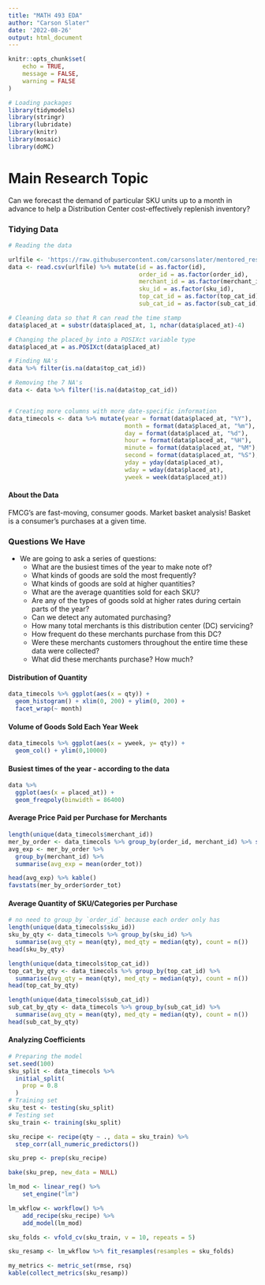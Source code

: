 ```yaml
---
title: "MATH 493 EDA"
author: "Carson Slater"
date: '2022-08-26'
output: html_document
---
```


```r
knitr::opts_chunk$set(
	echo = TRUE,
	message = FALSE,
	warning = FALSE
)
```

```r
# Loading packages
library(tidymodels)
library(stringr)
library(lubridate)
library(knitr)
library(mosaic)
library(doMC)
```

# Main Research Topic
Can we forecast the demand of particular SKU units up to a month in advance to help a Distribution Center cost-effectively replenish inventory?

### Tidying Data
```r
# Reading the data

urlfile <- 'https://raw.githubusercontent.com/carsonslater/mentored_research2022/Main/baskets_sample_random_10.csv'
data <- read.csv(urlfile) %>% mutate(id = as.factor(id), 
                                     order_id = as.factor(order_id), 
                                     merchant_id = as.factor(merchant_id), 
                                     sku_id = as.factor(sku_id), 
                                     top_cat_id = as.factor(top_cat_id), 
                                     sub_cat_id = as.factor(sub_cat_id))

# Cleaning data so that R can read the time stamp
data$placed_at = substr(data$placed_at, 1, nchar(data$placed_at)-4)

# Changing the placed_by into a POSIXct variable type
data$placed_at = as.POSIXct(data$placed_at)

# Finding NA's
data %>% filter(is.na(data$top_cat_id))

# Removing the 7 NA's
data <- data %>% filter(!is.na(data$top_cat_id))


# Creating more columns with more date-specific information
data_timecols <- data %>% mutate(year = format(data$placed_at, "%Y"),
                                 month = format(data$placed_at, "%m"),
                                 day = format(data$placed_at, "%d"),
                                 hour = format(data$placed_at, "%H"),
                                 minute = format(data$placed_at, "%M"),
                                 second = format(data$placed_at, "%S"),
                                 yday = yday(data$placed_at),
                                 wday = wday(data$placed_at),
                                 yweek = week(data$placed_at))
```



#### About the Data
FMCG's are fast-moving, consumer goods. Market basket analysis! Basket is a consumer's purchases at a given time.

### Questions We Have
 - We are going to ask a series of questions:
     - What are the busiest times of the year to make note of?
     - What kinds of goods are sold the most frequently?
     - What kinds of goods are sold at higher quantities?
     - What are the average quantities sold for each SKU?
     - Are any of the types of goods sold at higher rates during certain parts of the year?
     - Can we detect any automated purchasing?
     - How many total merchants is this distribution center (DC) servicing?
     - How frequent do these merchants purchase from this DC?
     - Were these merchants customers throughout the entire time these data were collected?
     - What did these merchants purchase? How much?
     
#### Distribution of Quantity
```r
data_timecols %>% ggplot(aes(x = qty)) +
  geom_histogram() + xlim(0, 200) + ylim(0, 200) +
  facet_wrap(~ month)
```

#### Volume of Goods Sold Each Year Week
```r
data_timecols %>% ggplot(aes(x = yweek, y= qty)) +
  geom_col() + ylim(0,10000)
```

#### Busiest times of the year - according to the data
```r
data %>%
  ggplot(aes(x = placed_at)) + 
  geom_freqpoly(binwidth = 86400)
```

#### Average Price Paid per Purchase for Merchants
```r
length(unique(data_timecols$merchant_id))
mer_by_order <- data_timecols %>% group_by(order_id, merchant_id) %>% summarise(order_tot = sum(price))
avg_exp <- mer_by_order %>% 
  group_by(merchant_id) %>% 
  summarise(avg_exp = mean(order_tot))

head(avg_exp) %>% kable()
favstats(mer_by_order$order_tot)
```

#### Average Quantity of SKU/Categories per Purchase
```r
# no need to group_by `order_id` because each order only has
length(unique(data_timecols$sku_id))
sku_by_qty <- data_timecols %>% group_by(sku_id) %>% 
  summarise(avg_qty = mean(qty), med_qty = median(qty), count = n())
head(sku_by_qty)

length(unique(data_timecols$top_cat_id))
top_cat_by_qty <- data_timecols %>% group_by(top_cat_id) %>% 
  summarise(avg_qty = mean(qty), med_qty = median(qty), count = n())
head(top_cat_by_qty)

length(unique(data_timecols$sub_cat_id))
sub_cat_by_qty <- data_timecols %>% group_by(sub_cat_id) %>% 
  summarise(avg_qty = mean(qty), med_qty = median(qty), count = n()) 
head(sub_cat_by_qty)
```



#### Analyzing Coefficients
```r
# Preparing the model
set.seed(100)
sku_split <- data_timecols %>%
  initial_split(
    prop = 0.8
  )
# Training set
sku_test <- testing(sku_split)
# Testing set
sku_train <- training(sku_split)

sku_recipe <- recipe(qty ~ ., data = sku_train) %>% 
  step_corr(all_numeric_predictors())

sku_prep <- prep(sku_recipe)

bake(sku_prep, new_data = NULL)
```

```r
lm_mod <- linear_reg() %>%  
    set_engine("lm") 

lm_wkflow <- workflow() %>% 
    add_recipe(sku_recipe) %>% 
    add_model(lm_mod)

sku_folds <- vfold_cv(sku_train, v = 10, repeats = 5)

sku_resamp <- lm_wkflow %>% fit_resamples(resamples = sku_folds)

my_metrics <- metric_set(rmse, rsq)
kable(collect_metrics(sku_resamp))
```


